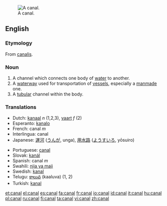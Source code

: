 [[Image:Mittellandkanal near minden germany.jpg|thumb|right|A canal.]]
==English==

=== Etymology ===
From {{L.}} [[canalis]].

=== Noun ===
{{wikipedia}}{{en-noun}}
# A channel which connects one body of [[water]] to another.
# A [[waterway]] used for transportation of [[vessel]]s, especially a [[manmade]] one.
# A [[tubular]] channel within the body.

===Translations===
{{top}}
*Dutch: [[kanaal]] ''n'' (1,2,3), [[vaart]] ''f'' (2)
*Esperanto: [[kanalo]]
*French: canal ''m''
*Interlingua: canal
*Japanese: [[運河]] ([[うんが]], unga), [[用水路]] ([[ようすいろ]], yōsuiro)
{{mid}}
*Portuguese: [[#Portuguese|canal]] {{m}}
*Slovak: [[kanál]]
*Spanish: canal ''m''
*Swahili: [[njia ya maji]]
*Swedish: [[kanal]]
*Telugu: [[కాలువ]] (kaaluva) (1, 2)
*Turkish: [[kanal]]
{{bottom}}

[[et:canal]]
[[el:canal]]
[[es:canal]]
[[fa:canal]]
[[fr:canal]]
[[io:canal]]
[[id:canal]]
[[it:canal]]
[[hu:canal]]
[[pl:canal]]
[[ru:canal]]
[[fi:canal]]
[[ta:canal]]
[[vi:canal]]
[[zh:canal]]